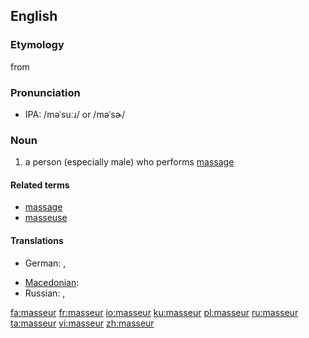 {{also|Masseur}}
==English==

===Etymology===
from {{etyl|fr}} {{term|masseur|lang=fr||person who performs massage}}

===Pronunciation===
* {{a|US}} IPA: /məˈsuːɹ/ or /məˈsɚ/

===Noun===
{{en-noun}}

# {{context|massage}} a person (especially male) who performs [[massage]]

====Related terms====
* [[massage]]
* [[masseuse]]

====Translations====
{{trans-top|a person who performs massage}}
* German: {{t+|de|Masseur|m}}, {{t+|de|Masseurin|f}}
{{trans-mid}}
* [[Macedonian]]: {{t|mk|масер|m|tr=máser|sc=Cyrl|xs=Macedonian}}
* Russian: {{t|ru|массажист|m|tr=massažíst|sc=Cyrl}}, {{t|ru|массажистка|f|tr=massažístka|sc=Cyrl}}
{{trans-bottom}}

[[fa:masseur]]
[[fr:masseur]]
[[io:masseur]]
[[ku:masseur]]
[[pl:masseur]]
[[ru:masseur]]
[[ta:masseur]]
[[vi:masseur]]
[[zh:masseur]]